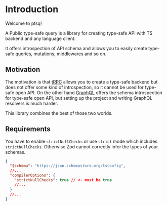 # Introduction

Welcome to ptsq!

A Public type-safe query is a library for creating type-safe API with TS backend and any language client.

It offers introspection of API schema and allows you to easily create type-safe queries, mutations, middlewares and so on.

## Motivation

The motivation is that [tRPC](https://trpc.io/) allows you to create a type-safe backend but does not offer some kind of introspection, so it cannot be used for type-safe open API.
On the other hand [GraphQL](https://graphql.org/) offers the schema introspection for type-safe open API, but setting up the project and writing GraphQL resolvers is much harder.

This library combines the best of those two worlds.

## Requirements

You have to enable `strictNullChecks` or use `strict` mode which includes `strictNullChecks`. Otherwise Zod cannot correctly infer the types of your schemas.

```json title="tsconfig.json"
{
  "$schema": "https://json.schemastore.org/tsconfig",
  //...
  "compilerOptions": {
    "strictNullChecks": true // <- must be true
    //...
  }
  //...
}
```
